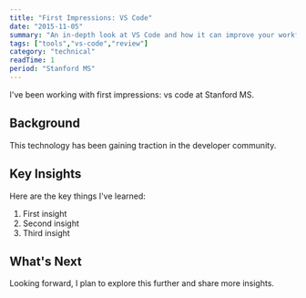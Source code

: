 ```yaml
---
title: "First Impressions: VS Code"
date: "2015-11-05"
summary: "An in-depth look at VS Code and how it can improve your workflow."
tags: ["tools","vs-code","review"]
category: "technical"
readTime: 1
period: "Stanford MS"
---
```


I've been working with first impressions: vs code at Stanford MS.

## Background

This technology has been gaining traction in the developer community.

## Key Insights

Here are the key things I've learned:

1. First insight
2. Second insight
3. Third insight

## What's Next

Looking forward, I plan to explore this further and share more insights.

